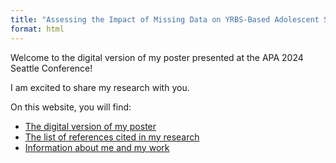 ```yaml
---
title: "Assessing the Impact of Missing Data on YRBS-Based Adolescent Suicide Research"
format: html
---
```


Welcome to the digital version of my poster presented at the APA 2024 Seattle Conference! 

I am excited to share my research with you.

On this website, you will find:

- [The digital version of my poster](poster.html)
- [The list of references cited in my research](references.html)
- [Information about me and my work](about.html)



